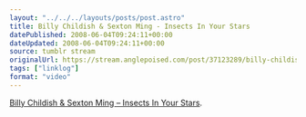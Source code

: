 ```yaml
---
layout: "../../../layouts/posts/post.astro"
title: Billy Childish & Sexton Ming - Insects In Your Stars
datePublished: 2008-06-04T09:24:11+00:00
dateUpdated: 2008-06-04T09:24:11+00:00
source: tumblr stream
originalUrl: https://stream.anglepoised.com/post/37123289/billy-childish-sexton-ming-insects-in-your
tags: ["linklog"]
format: "video"
---
```



<YouTube id="https://www.youtube.com/watch?v=v-SX52EOcQA" />

[Billy Childish & Sexton Ming &#8211; Insects In Your Stars][1].

[1]: https://www.youtube.com/watch?v=v-SX52EOcQA
